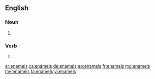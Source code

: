 ==English==

===Noun===
{{head|en|plural}}

# {{plural of|enamel|lang=en}}

===Verb===
{{head|en|verb form}}

# {{en-third-person singular of|enamel}}

[[ar:enamels]]
[[ca:enamels]]
[[de:enamels]]
[[eo:enamels]]
[[fr:enamels]]
[[mg:enamels]]
[[my:enamels]]
[[ta:enamels]]
[[vi:enamels]]
